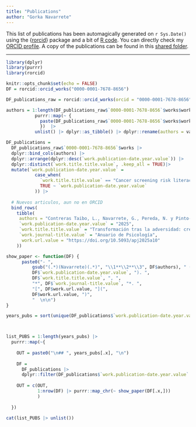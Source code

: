 ```yaml
---
title: "Publications"
author: "Gorka Navarrete"
---
```


This list of publications has been automagically generated on `r Sys.Date()` using the {[rorcid](https://github.com/ropensci/rorcid)} package and a bit of [R code](https://github.com/gorkang/GN-web/blob/master/publications.qmd). You can directly check my [ORCID profile](https://orcid.org/0000-0001-7678-8656). A copy of the publications can be found in this [shared folder](https://drive.google.com/drive/folders/1oNFC4lcG23MX4B2M097HyAQVRKX9vvAF){target="_blank"}. 

------------------------------------------------------------------------

```r

library(dplyr)
library(purrr)
library(rorcid)

knitr::opts_chunk$set(echo = FALSE)
DF = rorcid::orcid_works("0000-0001-7678-8656")

DF_publications_raw = rorcid::orcid_works(orcid = "0000-0001-7678-8656", put_code = DF$`0000-0001-7678-8656`$works$`put-code`)

authors = 1:length(DF_publications_raw$`0000-0001-7678-8656`$works$work.contributors.contributor) |>  
           purrr::map(~ {
             paste(DF_publications_raw$`0000-0001-7678-8656`$works$work.contributors.contributor[[.x]]$`credit-name.value`, collapse = ", ")
             })  |>  
           unlist() |> dplyr::as_tibble() |> dplyr::rename(authors = value)

DF_publications = 
  DF_publications_raw$`0000-0001-7678-8656`$works |> 
  dplyr::bind_cols(authors) |> 
  dplyr::arrange(dplyr::desc(`work.publication-date.year.value`)) |> 
  dplyr::distinct(`work.title.title.value`, .keep_all = TRUE)|> 
  mutate(`work.publication-date.year.value` = 
           case_when(
             `work.title.title.value` == "Cancer screening risk literacy of physicians in training: An experimental study" ~ "2019",
             TRUE ~ `work.publication-date.year.value`
           )) |> 
  
  # Nuevos articulos, aun no en ORCID
  bind_rows(
    tibble(
     authors = "Contreras Taibo, L., Navarrete, G., Pereda, N. y Pinto-Cortez, C.",
     `work.publication-date.year.value` = "2025",
     `work.title.title.value` = "Transformación tras la adversidad: crecimiento postraumático en sobrevivientes de violencia sexual infantil", 
     `work.journal-title.value` = "Anuario de Psicología",
      work.url.value = "https://doi.org/10.5093/apj2025a10" 
    ))
```

```r

show_paper <- function(DF) {
      paste0("- ", 
          gsub("(.*)(Navarrete)(.*)", "\\1**\\2**\\3", DF$authors), " (",
          DF$`work.publication-date.year.value`, "). ",
          DF$`work.title.title.value`, ", ",
          "*", DF$`work.journal-title.value`, "*. ",
          "[", DF$work.url.value, "](",
          DF$work.url.value, ")",
          "  \n\n")
}

years_pubs = sort(unique(DF_publications$`work.publication-date.year.value`), decreasing = TRUE)



list_PUBS = 1:length(years_pubs) |> 
  purrr::map(~{
    
    OUT = paste0("\n## ", years_pubs[.x], "\n")
    
    DF = 
      DF_publications |> 
      dplyr::filter(DF_publications$`work.publication-date.year.value` == years_pubs[.x])
    
    OUT = c(OUT, 
            1:nrow(DF) |> purrr::map_chr(~ show_paper(DF[.x,]))
            )
      
  })

cat(list_PUBS |> unlist())
```
